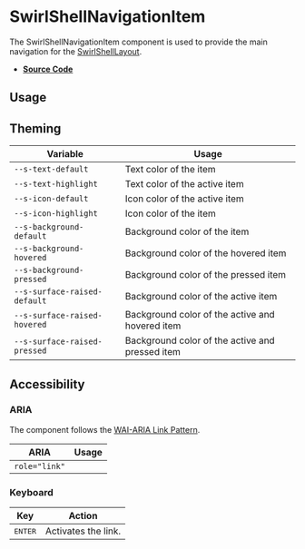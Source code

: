 
<Meta title="Components/SwirlShellNavigationItem" />

# SwirlShellNavigationItem

The SwirlShellNavigationItem component is used to provide the main navigation
for the
[SwirlShellLayout](?path=/docs/components-swirlshelllayout--swirl-shell-layout).

- **[Source Code](https://github.com/flip-corp/swirl/tree/main/packages/swirl-components/src/components/swirl-shell-navigation-item)**

## Usage

<Canvas of={Stories.SwirlShellNavigationItem} sourceState="shown"></Canvas>

<Controls of={Stories.SwirlShellNavigationItem} />

## Theming

| Variable                     | Usage                                           |
| ---------------------------- | ----------------------------------------------- |
| `--s-text-default`           | Text color of the item                          |
| `--s-text-highlight`         | Text color of the active item                   |
| `--s-icon-default`           | Icon color of the active item                   |
| `--s-icon-highlight`         | Icon color of the item                          |
| `--s-background-default`     | Background color of the item                    |
| `--s-background-hovered`     | Background color of the hovered item            |
| `--s-background-pressed`     | Background color of the pressed item            |
| `--s-surface-raised-default` | Background color of the active item             |
| `--s-surface-raised-hovered` | Background color of the active and hovered item |
| `--s-surface-raised-pressed` | Background color of the active and pressed item |

## Accessibility

### ARIA

The component follows the
[WAI-ARIA Link Pattern](https://www.w3.org/WAI/ARIA/apg/patterns/link/).

| ARIA          | Usage |
| ------------- | ----- |
| `role="link"` |       |

### Keyboard

| Key              | Action              |
| ---------------- | ------------------- |
| <kbd>ENTER</kbd> | Activates the link. |
